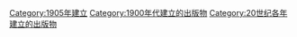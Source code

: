 {{Cat topic in year| topic=建立的出版物| year=1905}}

[[Category:1905年建立|Category:1905年建立]]
[[Category:1900年代建立的出版物|Category:1900年代建立的出版物]]
[[Category:20世纪各年建立的出版物|Category:20世纪各年建立的出版物]]